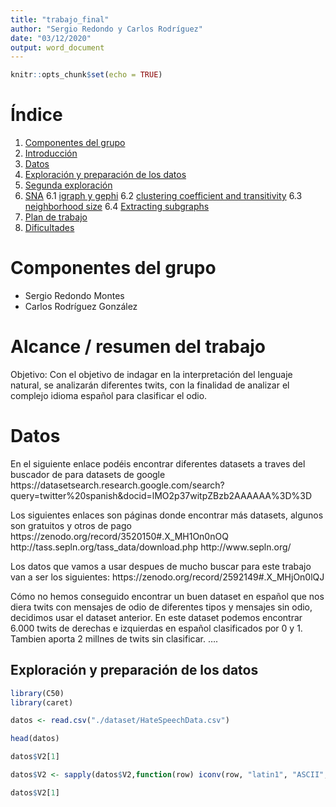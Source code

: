 ```yaml
---
title: "trabajo_final"
author: "Sergio Redondo y Carlos Rodríguez"
date: "03/12/2020"
output: word_document
---
```


```r
knitr::opts_chunk$set(echo = TRUE)
```

# Índice
1. [Componentes del grupo](#names)
2. [Introducción](#introduction)
3. [Datos](#data)
4. [Exploración y preparación de los datos](#first-show)
5. [Segunda exploración](#second-show)
6. [SNA](#sna-show)
6.1 [igraph y gephi](#ig-show)
6.2 [clustering coefficient and transitivity ](#cct-show)
6.3 [neighborhood size ](#ns-show)
6.4 [Extracting subgraphs ](#subgraph-show)
8. [Plan de trabajo](#workplan)
9. [Dificultades](#difficulties)


# Componentes del grupo <a name="names"></a>
- Sergio Redondo Montes
- Carlos Rodríguez González


# Alcance / resumen del trabajo <a name="introduction"></a>
Objetivo:
Con el objetivo de indagar en la interpretación del lenguaje natural, se analizarán diferentes twits, con la finalidad de analizar el complejo idioma español para clasificar el odio.


# Datos <a name="data"></a>

En el siguiente enlace podéis encontrar diferentes datasets a traves del buscador de para datasets de google
https://datasetsearch.research.google.com/search?query=twitter%20spanish&docid=lMO2p37witpZBzb2AAAAAA%3D%3D

Los siguientes enlaces son páginas donde encontrar más datasets, algunos son gratuitos y otros de pago
https://zenodo.org/record/3520150#.X_MH1On0nOQ
http://tass.sepln.org/tass_data/download.php
http://www.sepln.org/


Los datos que vamos a usar despues de mucho buscar para este trabajo van a ser los siguientes:
https://zenodo.org/record/2592149#.X_MHjOn0lQJ

Cómo no hemos conseguido encontrar un buen dataset en español que nos diera twits con mensajes de odio de diferentes tipos y mensajes sin odio, decidimos usar el dataset anterior.
En este dataset podemos encontrar 6.000 twits de derechas e izquierdas en español clasificados por 0 y 1.
Tambien aporta 2 millnes de twits sin clasificar.
....


## Exploración y preparación de los datos <a name="first-show"></a>

```r

library(C50)
library(caret)

```

```r
datos <- read.csv("./dataset/HateSpeechData.csv")

head(datos)
```

```r
datos$V2[1]
```

```r
datos$V2 <- sapply(datos$V2,function(row) iconv(row, "latin1", "ASCII", sub=""))

datos$V2[1]
```













